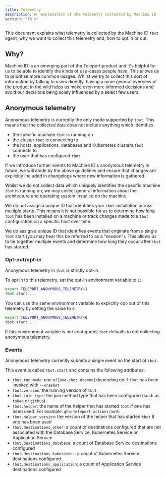 ```yaml
---
title: Telemetry
description: An explanation of the telemetry collected by Machine ID
version: "16.x"
---
```


This document explains what telemetry is collected by the Machine ID `tbot`
agent, why we want to collect this telemetry and, how to opt in or out.

## Why?

Machine ID is an emerging part of the Teleport product and it's helpful for us
to be able to identify the kinds of use-cases people have. This allows us to
prioritise more common usages. Whilst we try to collect this sort of information
by talking to users directly, having a more general overview of the product in
the wild helps us make even more informed decisions and avoid our decisions
being solely influenced by a select few users.

## Anonymous telemetry

Anonymous telemetry is currently the only mode supported by `tbot`. This means
that the collected data does not include anything which identifies:

- the specific machine `tbot` is running on
- the cluster `tbot` is connecting to
- the hosts, applications, databases and Kubernetes clusters `tbot` connects to
- the user that has configured `tbot`

If we introduce further events to Machine ID's anonymous telemetry in future,
we will abide by the above guidelines and ensure that changes are explicitly
included in changelogs where new information is gathered.

Whilst we do not collect data which uniquely identifies the specific machine
`tbot` is running on, we may collect general information about the architecture
and operating system installed on the machine.

We do not assign a unique ID that identifies your `tbot` installation across
multiple starts. This means it is not possible for us to determine how long
`tbot` has been installed on a machine or track changes made to a `tbot`
configuration on a specific host over time.

We do assign a unique ID that identifies events that originate from a single
`tbot` start (you may hear this be referred to as a "session"). This allows
us to tie together multiple events and determine how long they occur after
`tbot` has started.

### Opt-out/opt-in

Anonymous telemetry in `tbot` is strictly opt-in.

To opt in to this telemetry, set the opt-in environment variable to `1`:

```sh
export TELEPORT_ANONYMOUS_TELEMETRY=1
tbot start ...
```

You can use the same environment variable to explicitly opt-out of this
telemetry by setting the value to `0`:

```sh
export TELEPORT_ANONYMOUS_TELEMETRY=0
tbot start ...
```

If this environment variable is not configured, `tbot` defaults to not
collecting anonymous telemetry.

### Events

Anonymous telemetry currently submits a single event on the start of `tbot`.

This event is called `tbot.start` and contains the following attributes:

- `tbot.run_mode`: one of \[`one-shot`, `daemon`] depending on if `tbot` has been
  invoked with `--oneshot`
- `tbot.version`: the running version of `tbot`
- `tbot.join_type`: the join method type that has been configured (such as
  `token` or `github`)
- `tbot.helper`: the name of the helper that has started `tbot` if one has been
  used. For example: `gha:teleport-actions/auth`
- `tbot.helper_version`: the version of the helper that has started `tbot` if
  one has been used
- `tbot.destinations_other`: a count of destinations configured that are not
  associated with the Database Service, Kubernetes Service or Application
  Service
- `tbot.destinations_database`: a count of Database Service destinations
  configured
- `tbot.destinations_kubernetes`: a count of Kubernetes Service destinations
  configured
- `tbot.destinations_application`: a count of Application Service destinations
  configured
